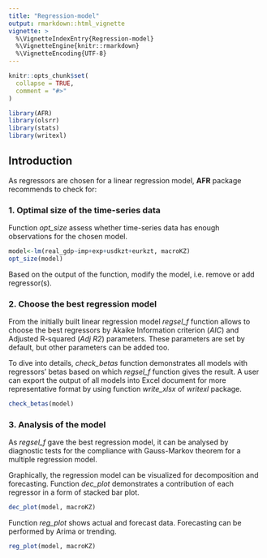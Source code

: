 ```yaml
---
title: "Regression-model"
output: rmarkdown::html_vignette
vignette: >
  %\VignetteIndexEntry{Regression-model}
  %\VignetteEngine{knitr::rmarkdown}
  %\VignetteEncoding{UTF-8}
---
```


```r
knitr::opts_chunk$set(
  collapse = TRUE,
  comment = "#>"
)
```

```r
library(AFR)
library(olsrr)
library(stats)
library(writexl)
```

## Introduction

As regressors are chosen for a linear regression model, **AFR** package recommends to check for:

### 1. Optimal size of the time-series data

Function *opt_size* assess whether time-series data has enough observations for the chosen model.

```r
model<-lm(real_gdp~imp+exp+usdkzt+eurkzt, macroKZ)
opt_size(model)
```

Based on the output of the function, modify the model, i.e. remove or add regressor(s).

### 2. Choose the best regression model

From the initially built linear regression model *regsel_f* function allows to choose the best regressors by Akaike Information criterion (*AIC*) and Adjusted R-squared (*Adj R2*) parameters. These parameters are set by default, but other parameters can be added too. 

To dive into details, *check_betas* function demonstrates all models with regressors' betas based on which *regsel_f* function gives the result. A user can export the output of all models into Excel document for more representative format by using function *write_xlsx* of *writexl* package.

```r
check_betas(model)
```


### 3. Analysis of the model

As *regsel_f* gave the best regression model, it can be analysed by diagnostic tests for the compliance with Gauss-Markov theorem for a multiple regression model.

Graphically, the regression model can be visualized for decomposition and forecasting. Function *dec_plot* demonstrates a contribution of each regressor in a form of stacked bar plot.

```r
dec_plot(model, macroKZ)
```

Function *reg_plot* shows actual and forecast data. Forecasting can be performed by Arima or trending.

```r
reg_plot(model, macroKZ)
```

